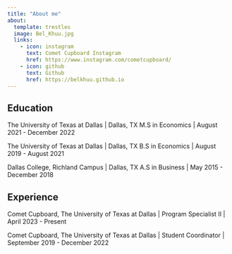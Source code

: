 ---
title: "About me"
about:
  template: trestles
  image: Bel_Khuu.jpg
  links:
    - icon: instagram
      text: Comet Cupboard Instagram
      href: https://www.instagram.com/cometcupboard/
    - icon: github
      text: Github
      href: https://belkhuu.github.io
---

## Education

The University of Texas at Dallas \| Dallas, TX M.S in Economics \| August 2021 - December 2022

The University of Texas at Dallas \| Dallas, TX B.S in Economics \| August 2019 - August 2021

Dallas College, Richland Campus \| Dallas, TX A.S in Business \| May 2015 - December 2018

## Experience

Comet Cupboard, The University of Texas at Dallas \| Program Specialist II \| April 2023 - Present

Comet Cupboard, The University of Texas at Dallas \| Student Coordinator \| September 2019 - December 2022
